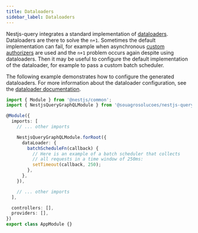 ```yaml
---
title: Dataloaders
sidebar_label: Dataloaders
---
```


Nestjs-query integrates a standard implementation of [dataloaders](https://www.npmjs.com/package/dataloader/v/2.2.2). Dataloaders are there to solve the `n+1`. Sometimes the default implementation can fail, for example when asynchronous [custom authorizers](./authorization.mdx#custom-authorizer) are used and the `n+1` problem occurs again despite using dataloaders. Then it may be useful to configure the default implementation of the dataloader, for example to pass a custom batch scheduler.

The following example demonstrates how to configure the generated dataloaders. For more information about the dataloader configuration, see the [dataloader documentation](https://www.npmjs.com/package/dataloader/v/2.2.2).

```ts title="app.module.ts"
import { Module } from '@nestjs/common';
import { NestjsQueryGraphQLModule } from '@souagrosolucoes/nestjs-query-graphql';

@Module({
  imports: [
    // ... other imports

    NestjsQueryGraphQLModule.forRoot({
      dataLoader: {
        batchScheduleFn(callback) {
          // Here is an example of a batch scheduler that collects
          // all requests in a time window of 250ms:
          setTimeout(callback, 250);
        },
      },
    }),

    // ... other imports
  ],

  controllers: [],
  providers: [],
})
export class AppModule {}
```